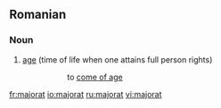 ==Romanian==

===Noun===
{{ro-noun-old|gend=n}}

# [[age]] (time of life when one attains full person rights)
#: {{l|ro|ajunge la majorat|''a ajunge la '''majorat'''''}}
#:: to [[come of age]]

[[fr:majorat]]
[[io:majorat]]
[[ru:majorat]]
[[vi:majorat]]